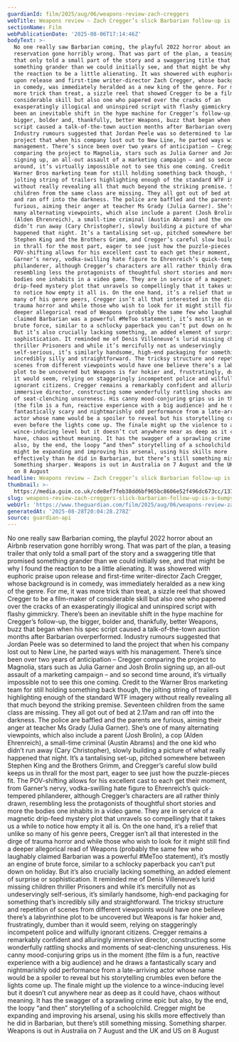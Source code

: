 ```yaml
---
guardianId: film/2025/aug/06/weapons-review-zach-creggers
webTitle: Weapons review – Zach Cregger’s slick Barbarian follow-up is a bumpy ride
sectionName: Film
webPublicationDate: '2025-08-06T17:14:46Z'
bodyText: >-
  No one really saw Barbarian coming, the playful 2022 horror about an Airbnb
  reservation gone horribly wrong. That was part of the plan, a teasing trailer
  that only told a small part of the story and a swaggering title that promised
  something grander than we could initially see, and that might be why I found
  the reaction to be a little alienating. It was showered with euphoric praise
  upon release and first-time writer-director Zach Cregger, whose background is
  in comedy, was immediately heralded as a new king of the genre. For me, it was
  more trick than treat, a sizzle reel that showed Cregger to be a film-maker of
  considerable skill but also one who papered over the cracks of an
  exasperatingly illogical and uninspired script with flashy gimmickry. There’s
  been an inevitable shift in the hype machine for Cregger’s follow-up, the
  bigger, bolder and, thankfully, better Weapons, buzz that began when his spec
  script caused a talk-of-the-town auction months after Barbarian overperformed.
  Industry rumours suggested that Jordan Peele was so determined to land the
  project that when his company lost out to New Line, he parted ways with his
  management. There’s since been over two years of anticipation – Cregger
  comparing the project to Magnolia, stars such as Julia Garner and Josh Brolin
  signing up, an all-out assault of a marketing campaign – and so second time
  around, it’s virtually impossible not to see this one coming. Credit to the
  Warner Bros marketing team for still holding something back though, the
  jolting string of trailers highlighting enough of the standard WTF imagery
  without really revealing all that much beyond the striking premise. Seventeen
  children from the same class are missing. They all got out of bed at 2.17am
  and ran off into the darkness. The police are baffled and the parents are
  furious, aiming their anger at teacher Ms Grady (Julia Garner). She’s one of
  many alternating viewpoints, which also include a parent (Josh Brolin), a cop
  (Alden Ehrenreich), a small-time criminal (Austin Abrams) and the one kid who
  didn’t run away (Cary Christopher), slowly building a picture of what really
  happened that night. It’s a tantalising set-up, pitched somewhere between
  Stephen King and the Brothers Grimm, and Cregger’s careful slow build keeps us
  in thrall for the most part, eager to see just how the puzzle-pieces fit. The
  POV-shifting allows for his excellent cast to each get their moment, from
  Garner’s nervy, vodka-swilling hate figure to Ehrenreich’s quick-tempered
  philanderer, although Cregger’s characters are all rather thinly drawn,
  resembling less the protagonists of thoughtful short stories and more the
  bodies one inhabits in a video game. They are in service of a magnetic
  drip-feed mystery plot that unravels so compellingly that it takes us a while
  to notice how empty it all is. On the one hand, it’s a relief that unlike so
  many of his genre peers, Cregger isn’t all that interested in the dirge of
  trauma horror and while those who wish to look for it might still find a
  deeper allegorical read of Weapons (probably the same few who laughably
  claimed Barbarian was a powerful #MeToo statement), it’s mostly an engine of
  brute force, similar to a schlocky paperback you can’t put down on holiday.
  But it’s also crucially lacking something, an added element of surprise or
  sophistication. It reminded me of Denis Villeneuve’s lurid missing children
  thriller Prisoners and while it’s mercifully not as undeservingly
  self-serious, it’s similarly handsome, high-end packaging for something that’s
  incredibly silly and straightforward. The tricksy structure and repetition of
  scenes from different viewpoints would have one believe there’s a labyrinthine
  plot to be uncovered but Weapons is far hokier and, frustratingly, dumber than
  it would seem, relying on staggeringly incompetent police and wilfully
  ignorant citizens. Cregger remains a remarkably confident and alluringly
  immersive director, constructing some wonderfully rattling shocks and moments
  of seat-clenching unsureness. His canny mood-conjuring grips us in the moment
  (the film is a fun, reactive experience with a big audience) and he draws a
  fantastically scary and nightmarishly odd performance from a late-arriving
  actor whose name would be a spoiler to reveal but his storytelling crumbles
  even before the lights come up. The finale might up the violence to a
  wince-inducing level but it doesn’t cut anywhere near as deep as it could
  have, chaos without meaning. It has the swagger of a sprawling crime epic but
  also, by the end, the loopy “and then” storytelling of a schoolchild. Cregger
  might be expanding and improving his arsenal, using his skills more
  effectively than he did in Barbarian, but there’s still something missing.
  Something sharper. Weapons is out in Australia on 7 August and the UK and US
  on 8 August
headline: Weapons review – Zach Cregger’s slick Barbarian follow-up is a bumpy ride
thumbnail: >-
  https://media.guim.co.uk/cde8ef7feb38dd6bf965bc8606e52f496dc673cc/1374_448_1329_1065/500.jpg
slug: weapons-review-zach-creggers-slick-barbarian-follow-up-is-a-bumpy-ride
webUrl: 'https://www.theguardian.com/film/2025/aug/06/weapons-review-zach-creggers'
generatedAt: '2025-08-28T20:04:28.278Z'
source: guardian-api
---
```

No one really saw Barbarian coming, the playful 2022 horror about an Airbnb reservation gone horribly wrong. That was part of the plan, a teasing trailer that only told a small part of the story and a swaggering title that promised something grander than we could initially see, and that might be why I found the reaction to be a little alienating. It was showered with euphoric praise upon release and first-time writer-director Zach Cregger, whose background is in comedy, was immediately heralded as a new king of the genre. For me, it was more trick than treat, a sizzle reel that showed Cregger to be a film-maker of considerable skill but also one who papered over the cracks of an exasperatingly illogical and uninspired script with flashy gimmickry. There’s been an inevitable shift in the hype machine for Cregger’s follow-up, the bigger, bolder and, thankfully, better Weapons, buzz that began when his spec script caused a talk-of-the-town auction months after Barbarian overperformed. Industry rumours suggested that Jordan Peele was so determined to land the project that when his company lost out to New Line, he parted ways with his management. There’s since been over two years of anticipation – Cregger comparing the project to Magnolia, stars such as Julia Garner and Josh Brolin signing up, an all-out assault of a marketing campaign – and so second time around, it’s virtually impossible not to see this one coming. Credit to the Warner Bros marketing team for still holding something back though, the jolting string of trailers highlighting enough of the standard WTF imagery without really revealing all that much beyond the striking premise. Seventeen children from the same class are missing. They all got out of bed at 2.17am and ran off into the darkness. The police are baffled and the parents are furious, aiming their anger at teacher Ms Grady (Julia Garner). She’s one of many alternating viewpoints, which also include a parent (Josh Brolin), a cop (Alden Ehrenreich), a small-time criminal (Austin Abrams) and the one kid who didn’t run away (Cary Christopher), slowly building a picture of what really happened that night. It’s a tantalising set-up, pitched somewhere between Stephen King and the Brothers Grimm, and Cregger’s careful slow build keeps us in thrall for the most part, eager to see just how the puzzle-pieces fit. The POV-shifting allows for his excellent cast to each get their moment, from Garner’s nervy, vodka-swilling hate figure to Ehrenreich’s quick-tempered philanderer, although Cregger’s characters are all rather thinly drawn, resembling less the protagonists of thoughtful short stories and more the bodies one inhabits in a video game. They are in service of a magnetic drip-feed mystery plot that unravels so compellingly that it takes us a while to notice how empty it all is. On the one hand, it’s a relief that unlike so many of his genre peers, Cregger isn’t all that interested in the dirge of trauma horror and while those who wish to look for it might still find a deeper allegorical read of Weapons (probably the same few who laughably claimed Barbarian was a powerful #MeToo statement), it’s mostly an engine of brute force, similar to a schlocky paperback you can’t put down on holiday. But it’s also crucially lacking something, an added element of surprise or sophistication. It reminded me of Denis Villeneuve’s lurid missing children thriller Prisoners and while it’s mercifully not as undeservingly self-serious, it’s similarly handsome, high-end packaging for something that’s incredibly silly and straightforward. The tricksy structure and repetition of scenes from different viewpoints would have one believe there’s a labyrinthine plot to be uncovered but Weapons is far hokier and, frustratingly, dumber than it would seem, relying on staggeringly incompetent police and wilfully ignorant citizens. Cregger remains a remarkably confident and alluringly immersive director, constructing some wonderfully rattling shocks and moments of seat-clenching unsureness. His canny mood-conjuring grips us in the moment (the film is a fun, reactive experience with a big audience) and he draws a fantastically scary and nightmarishly odd performance from a late-arriving actor whose name would be a spoiler to reveal but his storytelling crumbles even before the lights come up. The finale might up the violence to a wince-inducing level but it doesn’t cut anywhere near as deep as it could have, chaos without meaning. It has the swagger of a sprawling crime epic but also, by the end, the loopy “and then” storytelling of a schoolchild. Cregger might be expanding and improving his arsenal, using his skills more effectively than he did in Barbarian, but there’s still something missing. Something sharper. Weapons is out in Australia on 7 August and the UK and US on 8 August
